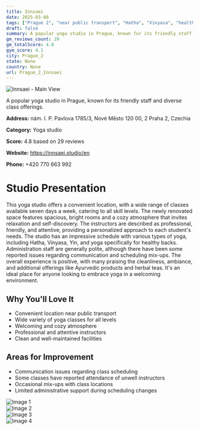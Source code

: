```yaml
---
title: Innsaei
date: 2025-03-08
tags: ["Prague 2", "near public transport", "Hatha", "Vinyasa", "healthy back", "cozy atmosphere", "clean facilities", "Prague 2"]  
draft: false
summary: A popular yoga studio in Prague, known for its friendly staff and diverse class offerings.
gm_reviews_count: 29
gm_totalScore: 4.8
gym_score: 4.1
city: Prague_2
state: None
country: None
url: Prague_2_Innsaei
---
```


<div className="aspect-[16/9] relative my-8">
  <img 
    src="https://lh5.googleusercontent.com/p/AF1QipMK3p33FyxuR-ForPEOzudZa9WwY_pVzPKEejZw=w1920-h1080-k-no"
    alt="Innsaei - Main View"
    className="object-cover absolute inset-0 w-full h-full rounded-lg"
  />
</div>

A popular yoga studio in Prague, known for its friendly staff and diverse class offerings.

**Address:** nám. I. P. Pavlova 1785/3, Nové Město 120 00, 2 Praha 2, Czechia

**Category:** Yoga studio

**Score:** 4.8 based on 29 reviews

**Website:** https://innsaei.studio/en

**Phone:** +420 770 663 992

# Studio Presentation

This yoga studio offers a convenient location, with a wide range of classes available seven days a week, catering to all skill levels. The newly renovated space features spacious, bright rooms and a cozy atmosphere that invites relaxation and self-discovery. The instructors are described as professional, friendly, and attentive, providing a personalized approach to each student's needs. The studio has an impressive schedule with various types of yoga, including Hatha, Vinyasa, Yin, and yoga specifically for healthy backs. Administration staff are generally polite, although there have been some reported issues regarding communication and scheduling mix-ups. The overall experience is positive, with many praising the cleanliness, ambiance, and additional offerings like Ayurvedic products and herbal teas. It's an ideal place for anyone looking to embrace yoga in a welcoming environment.

## Why You'll Love It

- Convenient location near public transport
- Wide variety of yoga classes for all levels
- Welcoming and cozy atmosphere
- Professional and attentive instructors
- Clean and well-maintained facilities

## Areas for Improvement

- Communication issues regarding class scheduling
- Some classes have reported attendance of unwell instructors
- Occasional mix-ups with class locations
- Limited administrative support during scheduling changes

<div className="grid grid-cols-1 xl:grid-cols-2 gap-4 my-8">
<div className="aspect-[4/3] relative"><img src="https://lh5.googleusercontent.com/p/AF1QipOSgG0SMkjvNPqcMATl9WfS5mK_s1FX2HMCNhaT=w1920-h1080-k-no" alt="Image 1" className="object-cover absolute inset-0 w-full h-full rounded-lg" /></div>
<div className="aspect-[4/3] relative"><img src="https://lh5.googleusercontent.com/p/AF1QipPtV-JmCrExWdc5oqs0n0-rOJ4cYAbUr6TQVA38=w1920-h1080-k-no" alt="Image 2" className="object-cover absolute inset-0 w-full h-full rounded-lg" /></div>
<div className="aspect-[4/3] relative"><img src="https://lh5.googleusercontent.com/p/AF1QipOQlnLQTH7Cyh2dYr0m9JWDtlEVxSpDut53-eGO=w1920-h1080-k-no" alt="Image 3" className="object-cover absolute inset-0 w-full h-full rounded-lg" /></div>
<div className="aspect-[4/3] relative"><img src="https://lh5.googleusercontent.com/p/AF1QipOVKY-9OoA2pWRW9l4DFke7hgI7eX5bp5Q7NOtO=w1920-h1080-k-no" alt="Image 4" className="object-cover absolute inset-0 w-full h-full rounded-lg" /></div>
</div>